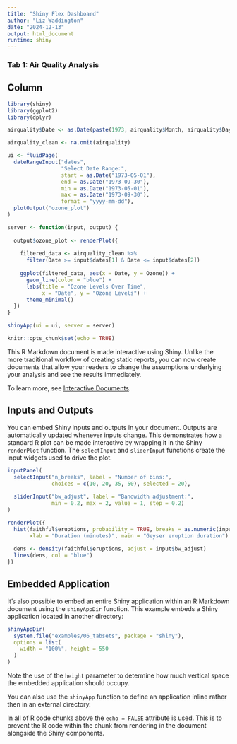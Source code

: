 ```yaml
---
title: "Shiny Flex Dashboard"
author: "Liz Waddington"
date: "2024-12-13"
output: html_document
runtime: shiny
---
```


### Tab 1: Air Quality Analysis
Column {data-width=650}
-------------------------------------
```r
library(shiny)
library(ggplot2)
library(dplyr)
```
```r
airquality$Date <- as.Date(paste(1973, airquality$Month, airquality$Day, sep = "-"))
```
```r
airquality_clean <- na.omit(airquality)

ui <- fluidPage(
  dateRangeInput("dates", 
                 "Select Date Range:",
                 start = as.Date("1973-05-01"),
                 end = as.Date("1973-09-30"),
                 min = as.Date("1973-05-01"),
                 max = as.Date("1973-09-30"),
                 format = "yyyy-mm-dd"),
  plotOutput("ozone_plot")
)

server <- function(input, output) {
  
  output$ozone_plot <- renderPlot({
    
    filtered_data <- airquality_clean %>%
      filter(Date >= input$dates[1] & Date <= input$dates[2])
    
    ggplot(filtered_data, aes(x = Date, y = Ozone)) +
      geom_line(color = "blue") +
      labs(title = "Ozone Levels Over Time",
           x = "Date", y = "Ozone Levels") +
      theme_minimal()
  })
}

shinyApp(ui = ui, server = server)
```


```r
knitr::opts_chunk$set(echo = TRUE)
```

This R Markdown document is made interactive using Shiny. Unlike the more traditional workflow of creating static reports, you can now create documents that allow your readers to change the assumptions underlying your analysis and see the results immediately. 

To learn more, see [Interactive Documents](http://rmarkdown.rstudio.com/authoring_shiny.html).

## Inputs and Outputs

You can embed Shiny inputs and outputs in your document. Outputs are automatically updated whenever inputs change.  This demonstrates how a standard R plot can be made interactive by wrapping it in the Shiny `renderPlot` function. The `selectInput` and `sliderInput` functions create the input widgets used to drive the plot.

```r
inputPanel(
  selectInput("n_breaks", label = "Number of bins:",
              choices = c(10, 20, 35, 50), selected = 20),
  
  sliderInput("bw_adjust", label = "Bandwidth adjustment:",
              min = 0.2, max = 2, value = 1, step = 0.2)
)

renderPlot({
  hist(faithful$eruptions, probability = TRUE, breaks = as.numeric(input$n_breaks),
       xlab = "Duration (minutes)", main = "Geyser eruption duration")
  
  dens <- density(faithful$eruptions, adjust = input$bw_adjust)
  lines(dens, col = "blue")
})
```

## Embedded Application

It's also possible to embed an entire Shiny application within an R Markdown document using the `shinyAppDir` function. This example embeds a Shiny application located in another directory:

```r
shinyAppDir(
  system.file("examples/06_tabsets", package = "shiny"),
  options = list(
    width = "100%", height = 550
  )
)
```

Note the use of the `height` parameter to determine how much vertical space the embedded application should occupy.

You can also use the `shinyApp` function to define an application inline rather then in an external directory.

In all of R code chunks above the `echo = FALSE` attribute is used. This is to prevent the R code within the chunk from rendering in the document alongside the Shiny components.



